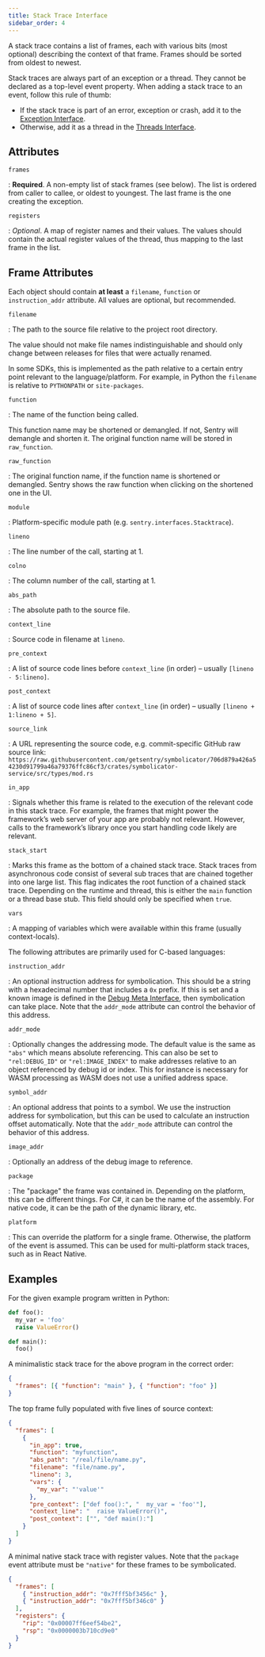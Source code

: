 ```yaml
---
title: Stack Trace Interface
sidebar_order: 4
---
```


A stack trace contains a list of frames, each with various bits (most optional)
describing the context of that frame. Frames should be sorted from oldest to
newest.

<Note><markdown>

Stack traces are always part of an exception or a thread. They cannot be
declared as a top-level event property. When adding a stack trace to an event,
follow this rule of thumb:

- If the stack trace is part of an error, exception or crash, add it to the [Exception Interface](/sdk/protocol/event-payloads/exception/).
- Otherwise, add it as a thread in the [Threads Interface](/sdk/protocol/event-payloads/threads/).

</markdown></Note>

## Attributes

`frames`

: **Required**. A non-empty list of stack frames (see below). The list is
ordered from caller to callee, or oldest to youngest. The last frame is the
one creating the exception.

`registers`

: _Optional_. A map of register names and their values. The values should
contain the actual register values of the thread, thus mapping to the last
frame in the list.

## Frame Attributes

Each object should contain **at least** a `filename`, `function` or
`instruction_addr` attribute. All values are optional, but recommended.

`filename`

: The path to the source file relative to the project root directory.

The value should not make file names indistinguishable and should only change
between releases for files that were actually renamed.

In some SDKs, this is implemented as the path relative to a certain entry
point relevant to the language/platform. For example, in Python the `filename`
is relative to `PYTHONPATH` or `site-packages`.

`function`

: The name of the function being called.

This function name may be shortened or demangled. If not, Sentry will demangle
and shorten it. The original function name will be stored in `raw_function`.

`raw_function`

: The original function name, if the function name is shortened or demangled.
Sentry shows the raw function when clicking on the shortened one in the UI.

`module`

: Platform-specific module path (e.g. `sentry.interfaces.Stacktrace`).

`lineno`

: The line number of the call, starting at 1.

`colno`

: The column number of the call, starting at 1.

`abs_path`

: The absolute path to the source file.

`context_line`

: Source code in filename at `lineno`.

`pre_context`

: A list of source code lines before `context_line` (in order) – usually
`[lineno - 5:lineno]`.

`post_context`

: A list of source code lines after `context_line` (in order) – usually
`[lineno + 1:lineno + 5]`.

`source_link`

: A URL representing the source code, e.g. commit-specific GitHub raw source link:
`https://raw.githubusercontent.com/getsentry/symbolicator/706d879a426a54230d91799a46a79376ffc86cf3/crates/symbolicator-service/src/types/mod.rs`

`in_app`

: Signals whether this frame is related to the execution of the relevant code
in this stack trace. For example, the frames that might power the framework’s
web server of your app are probably not relevant. However, calls to the
framework’s library once you start handling code likely are relevant.

`stack_start`

: Marks this frame as the bottom of a chained stack trace. Stack traces from
asynchronous code consist of several sub traces that are chained together into
one large list. This flag indicates the root function of a chained stack trace.
Depending on the runtime and thread, this is either the `main` function or a
thread base stub. This field should only be specified when `true`.

`vars`

: A mapping of variables which were available within this frame (usually
context-locals).

The following attributes are primarily used for C-based languages:

`instruction_addr`

: An optional instruction address for symbolication. This should be a string
with a hexadecimal number that includes a `0x` prefix. If this is set and a
known image is defined in the [Debug Meta Interface](/sdk/protocol/event-payloads/debugmeta/), then
symbolication can take place.  Note that the `addr_mode` attribute can
control the behavior of this address.

`addr_mode`

: Optionally changes the addressing mode.  The default value is the same as `"abs"`
which means absolute referencing.  This can also be set to `"rel:DEBUG_ID"` or
`"rel:IMAGE_INDEX"` to make addresses relative to an object referenced by debug id
or index.  This for instance is necessary for WASM processing as WASM does not use
a unified address space.

`symbol_addr`

: An optional address that points to a symbol. We use the instruction
address for symbolication, but this can be used to calculate an instruction
offset automatically.  Note that the `addr_mode` attribute can
control the behavior of this address.

`image_addr`

: Optionally an address of the debug image to reference.

`package`

: The "package" the frame was contained in. Depending on the platform, this can
be different things. For C#, it can be the name of the assembly. For native
code, it can be the path of the dynamic library, etc.

`platform`

: This can override the platform for a single frame. Otherwise, the platform of
the event is assumed. This can be used for multi-platform stack traces, such
as in React Native.

## Examples

For the given example program written in Python:

```python
def foo():
  my_var = 'foo'
  raise ValueError()

def main():
  foo()
```

A minimalistic stack trace for the above program in the correct order:

```json
{
  "frames": [{ "function": "main" }, { "function": "foo" }]
}
```

The top frame fully populated with five lines of source context:

```json
{
  "frames": [
    {
      "in_app": true,
      "function": "myfunction",
      "abs_path": "/real/file/name.py",
      "filename": "file/name.py",
      "lineno": 3,
      "vars": {
        "my_var": "'value'"
      },
      "pre_context": ["def foo():", "  my_var = 'foo'"],
      "context_line": "  raise ValueError()",
      "post_context": ["", "def main():"]
    }
  ]
}
```

A minimal native stack trace with register values. Note that the `package` event
attribute must be `"native"` for these frames to be symbolicated.

```json
{
  "frames": [
    { "instruction_addr": "0x7fff5bf3456c" },
    { "instruction_addr": "0x7fff5bf346c0" }
  ],
  "registers": {
    "rip": "0x00007ff6eef54be2",
    "rsp": "0x0000003b710cd9e0"
  }
}
```
